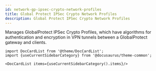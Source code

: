 ```yaml
---
id: network-gp-ipsec-crypto-network-profiles
title: Global Protect IPSec Crypto Network Profiles
description: Global Protect IPSec Crypto Network Profiles
---
```




Manages GlobalProtect IPSec Crypto Profiles, which have algorithms for authentication and
encryption in VPN tunnels between a GlobalProtect gateway and clients.




```mdx-code-block
import DocCardList from '@theme/DocCardList';
import {useCurrentSidebarCategory} from '@docusaurus/theme-common';

<DocCardList items={useCurrentSidebarCategory().items}/>
```
      